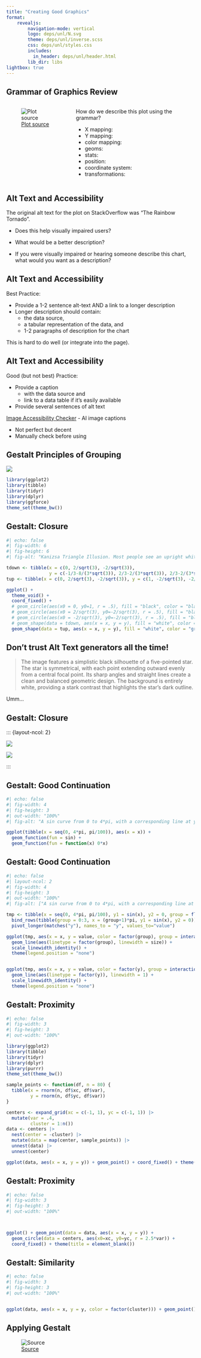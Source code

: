 ```yaml
---
title: "Creating Good Graphics"
format: 
    revealjs:
        navigation-mode: vertical
        logo: deps/unl/N.svg
        theme: deps/unl/inverse.scss
        css: deps/unl/styles.css
        includes:
          in_header: deps/unl/header.html
        lib_dir: libs
lightbox: true
---
```


## Grammar of Graphics Review

::: columns
::: column

![[Plot source](https://web.archive.org/web/2/https://stats.stackexchange.com/questions/463463/how-could-we-improve-the-rainbow-tornado-graph-of-coronavirus-deaths)](images/covid-tornado-plot.jpg){fig-alt='The image is a multicolored line graph illustrating changes in the average number of COVID-19 deaths per day over time in various countries. The x-axis represents the increase or decrease in deaths per day, while the y-axis shows the average number of deaths per day. Curving lines in different colors represent the death trends from eight countries: USA (dark blue), France (light blue), Spain (yellow), Italy (red), UK (green), England and Wales (orange), China (purple), and Germany (light red). Notable dates and events such as lockdowns and other measures are marked along these lines, indicating changes in trends from March to April 2020. Annotations with specific dates are provided, such as "3-Apr", indicating notable shifts or inflection points in the trend lines.'}

:::
::: column

How do we describe this plot using the grammar?

- X mapping: 
- Y mapping: 
- color mapping: 
- geoms: 
- stats:
- position:
- coordinate system:
- transformations:

:::
::::

## Alt Text and Accessibility

The original alt text for the plot on StackOverflow was "The Rainbow Tornado".

- Does this help visually impaired users?

- What would be a better description?

- If you were visually impaired or hearing someone describe this chart, what would you want as a description?


## Alt Text and Accessibility

Best Practice:

- Provide a 1-2 sentence alt-text AND a link to a longer description
- Longer description should contain:
  - the data source, 
  - a tabular representation of the data, and 
  - 1-2 paragraphs of description for the chart
  
This is hard to do well (or integrate into the page).


## Alt Text and Accessibility

Good (but not best) Practice:

- Provide a caption 
  - with the data source and 
  - link to a data table if it's easily available
- Provide several sentences of alt text

[Image Accessibility Checker](https://asuo-ai-labs.streamlit.app/Image_Accessibility) - AI image captions

- Not perfect but decent
- Manually check before using


## Gestalt Principles of Grouping

![](images/gestalt.jpg){fig-alt='The image illustrates the word "GESTALT" using various visual design concepts. Each letter is creatively manipulated to demonstrate principles of Gestalt psychology. The "G" uses partial shapes to suggest closure. The "E" consists of small squares to depict proximity. The "S" shows continuation with lines extending from its curves. The "T" and "A" demonstrate similarity with vertical stripes, while the "A" also features a tree-like shape within its form to illustrate figure and ground. The "L" and final "T" continue the use of vertical lines consistent with similarity.'}

```r

library(ggplot2)
library(tibble)
library(tidyr)
library(dplyr)
library(ggforce)
theme_set(theme_bw())

```

## Gestalt: Closure

```r
#| echo: false
#| fig-width: 6
#| fig-height: 6
#| fig-alt: "Kanizsa Triangle Illusion. Most people see an upright white triangle occluding three black circles at the vertices and a second inverted triangle with a black outline."

tdown <- tibble(x = c(0, 2/sqrt(3), -2/sqrt(3)), 
                y = c(-1/3-8/(3*sqrt(3)), 2/3-2/(3*sqrt(3)), 2/3-2/(3*sqrt(3))))
tup <- tibble(x = c(0, 2/sqrt(3), -2/sqrt(3)), y = c(1, -2/sqrt(3), -2/sqrt(3)))

ggplot() + 
  theme_void() + 
  coord_fixed() + 
  # geom_circle(aes(x0 = 0, y0=1, r = .5), fill = "black", color = "black") + 
  # geom_circle(aes(x0 = 2/sqrt(3), y0=-2/sqrt(3), r = .5), fill = "black", color = "black") + 
  # geom_circle(aes(x0 = -2/sqrt(3), y0=-2/sqrt(3), r = .5), fill = "black", color = "black") + 
  # geom_shape(data = tdown, aes(x = x, y = y), fill = "white", color = "black") + 
  geom_shape(data = tup, aes(x = x, y = y), fill = "white", color = "grey")
```

## Don't trust Alt Text generators all the time!

> The image features a simplistic black silhouette of a five-pointed star. The star is symmetrical, with each point extending outward evenly from a central focal point. Its sharp angles and straight lines create a clean and balanced geometric design. The background is entirely white, providing a stark contrast that highlights the star's dark outline.

Umm...

## Gestalt: Closure

::: {layout-ncol: 2}

![](images/k-triangle-colored.png){fig-alt="Three circles at the vertices of an upright equilateral triangle, with an upside down orange equilateral triangle and then a blue upright equilateral triangle."}

![](images/k-triangle-pieces.png){fig-alt="Three pac-man shapes (circles with a 60 degree section missing) with three 60 degree acute angles interspersed."}

:::

## Gestalt: Good Continuation

```r
#| echo: false
#| fig-width: 4
#| fig-height: 3
#| out-width: "100%"
#| fig-alt: "A sin curve from 0 to 4*pi, with a corresponding line at y=0 over the same domain."

ggplot(tibble(x = seq(0, 4*pi, pi/100)), aes(x = x)) + 
  geom_function(fun = sin) +
  geom_function(fun = function(x) 0*x)
```

## Gestalt: Good Continuation



```r
#| echo: false
#| layout-ncol: 2
#| fig-width: 4
#| fig-height: 3
#| out-width: "100%"
#| fig-alt: ["A sin curve from 0 to 4*pi, with a corresponding line at y=0 over the same domain. From 0 to pi, both lines are colored red and are solid, from pi to 2*pi, the lines are dashed and yellow, from 2*pi to 3*pi, the lines are green with longer dashes, and from 3*pi to 4*pi, the lines are blue with even longer dashes. The addition of color and linetype combine to make the plot seem to be composed of four half-ellipsoid shapes, rather than two continuous lines.", "A sine curve from 0 to 4*pi, with a corresponding line at y=0 over the same domain. The sinusoidal line is colored red and solid, while the line at y=0 is dashed and blue. The addition of color and linetype combine to make it clear that the plot is composed of two continuous lines that happen to intersect, illustrating the Gestalt principle of closure."]

tmp <- tibble(x = seq(0, 4*pi, pi/100), y1 = sin(x), y2 = 0, group = floor(x/pi), size = (group %% 2)*.5 + 1) |>
  bind_rows(tibble(group = 0:3, x = (group+1)*pi, y1 = sin(x), y2 = 0)) |>
  pivot_longer(matches("y"), names_to = "y", values_to="value")

ggplot(tmp, aes(x = x, y = value, color = factor(group), group = interaction(y, group))) + 
  geom_line(aes(linetype = factor(group), linewidth = size)) + 
  scale_linewidth_identity() + 
  theme(legend.position = "none")


ggplot(tmp, aes(x = x, y = value, color = factor(y), group = interaction(y, group))) + 
  geom_line(aes(linetype = factor(y)), linewidth = 1) + 
  scale_linewidth_identity() + 
  theme(legend.position = "none")

```


## Gestalt: Proximity

```r
#| echo: false
#| fig-width: 3
#| fig-height: 3
#| out-width: "100%"

library(ggplot2)
library(tibble)
library(tidyr)
library(dplyr)
library(purrr)
theme_set(theme_bw())

sample_points <- function(df, n = 80) {
  tibble(x = rnorm(n, df$xc, df$var),
         y = rnorm(n, df$yc, df$var))
}

centers <- expand_grid(xc = c(-1, 1), yc = c(-1, 1)) |>
  mutate(var = .4, 
         cluster = 1:n()) 
data <- centers |>
  nest(center = -cluster) |>
  mutate(data = map(center, sample_points)) |>
  unnest(data) |>
  unnest(center)

ggplot(data, aes(x = x, y = y)) + geom_point() + coord_fixed() + theme(title = element_blank())
```

## Gestalt: Proximity

```r
#| echo: false
#| fig-width: 3
#| fig-height: 3
#| out-width: "100%"



ggplot() + geom_point(data = data, aes(x = x, y = y)) + 
  geom_circle(data = centers, aes(x0=xc, y0=yc, r = 2.5*var)) + 
  coord_fixed() + theme(title = element_blank())
```


## Gestalt: Similarity

```r
#| echo: false
#| fig-width: 3
#| fig-height: 3
#| out-width: "100%"


ggplot(data, aes(x = x, y = y, color = factor(cluster))) + geom_point() + theme(title = element_blank(), legend.position = "none") + coord_fixed()
```

## Applying Gestalt

![[Source](https://flowingdata.com/2025/10/21/historical-lack-of-change-in-home-prices-in-major-cities/)](images/flowingdata-20251021.png){fig-alt="A set of 12 small multiple charts showing changes in house proices between 1890 and 2020 in cities. All cities have price increases but increases in Philadelphia, Baltimoore, Charleston, and Washington DC are much larger than cities in the south or midwest."}
